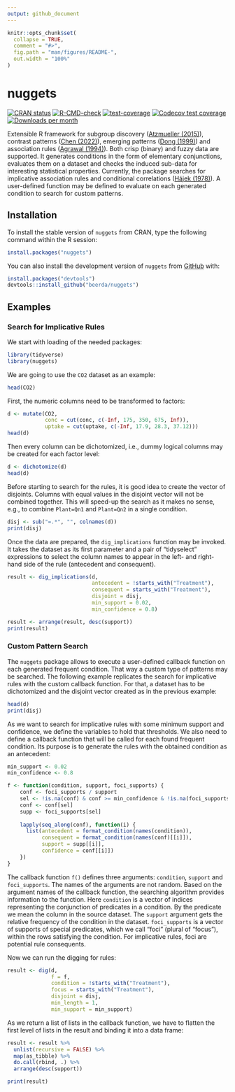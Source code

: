 ```yaml
---
output: github_document
---
```


<!-- README.md is generated from README.Rmd. Please edit that file -->

```r
knitr::opts_chunk$set(
  collapse = TRUE,
  comment = "#>",
  fig.path = "man/figures/README-",
  out.width = "100%"
)
```

# nuggets

<!-- badges: start -->
[![CRAN status](https://www.r-pkg.org/badges/version/nuggets)](https://CRAN.R-project.org/package=nuggets)
[![R-CMD-check](https://github.com/beerda/nuggets/actions/workflows/R-CMD-check.yaml/badge.svg)](https://github.com/beerda/nuggets/actions/workflows/R-CMD-check.yaml)
[![test-coverage](https://github.com/beerda/nuggets/actions/workflows/test-coverage.yaml/badge.svg)](https://github.com/beerda/nuggets/actions/workflows/test-coverage.yaml)
[![Codecov test coverage](https://codecov.io/gh/beerda/nuggets/graph/badge.svg)](https://app.codecov.io/gh/beerda/nuggets)
[![Downloads per month](https://cranlogs.r-pkg.org/badges/nuggets)](https://cran.r-project.org/package=nuggets)
<!-- badges: end -->

Extensible R framework for
subgroup discovery ([Atzmueller (2015)](https://doi.org/10.1002/widm.1144)),
contrast patterns ([Chen (2022)](https://doi.org/10.48550/arXiv.2209.13556)),
emerging patterns ([Dong (1999)](https://doi.org/10.1145/312129.312191)) and
association rules ([Agrawal (1994)](https://www.vldb.org/conf/1994/P487.PDF)).
Both crisp (binary) and fuzzy data are supported.
It generates conditions in the form of elementary conjunctions, evaluates
them on a dataset and checks the induced sub-data for interesting statistical
properties. Currently, the package searches for implicative association rules
and conditional correlations ([Hájek (1978)](https://doi.org/10.1007/978-3-642-66943-9)).
A user-defined function may be defined to evaluate on each generated
condition to search for custom patterns.


## Installation

To install the stable version of `nuggets` from CRAN, type the following command within the R session:

``` r
install.packages("nuggets")
```

You can also install the development version of `nuggets` from [GitHub](https://github.com/) with:

``` r
install.packages("devtools")
devtools::install_github("beerda/nuggets")
```

## Examples

### Search for Implicative Rules

We start with loading of the needed packages:

```r
library(tidyverse)
library(nuggets)
```

We are going to use the `CO2` dataset as an example:

```r
head(CO2)
```

First, the numeric columns need to be transformed to factors:

```r
d <- mutate(CO2,
            conc = cut(conc, c(-Inf, 175, 350, 675, Inf)),
            uptake = cut(uptake, c(-Inf, 17.9, 28.3, 37.12)))
head(d)
```

Then every column can be dichotomized, i.e., dummy logical columns may be created for
each factor level:

```r
d <- dichotomize(d)
head(d)
```

Before starting to search for the rules, it is good idea to create the vector of disjoints.
Columns with equal values in the disjoint vector will not be combined together. This will
speed-up the search as it makes no sense, e.g., to combine `Plant=Qn1` and `Plant=Qn2` in
a single condition.

```r
disj <- sub("=.*", "", colnames(d))
print(disj)
```

Once the data are prepared, the `dig_implications` function may be invoked. It takes the dataset
as its first parameter and a pair of "tidyselect" expressions to select the column names to appear
in the left- and right-hand side of the rule (antecedent and consequent).

```r
result <- dig_implications(d,
                           antecedent = !starts_with("Treatment"),
                           consequent = starts_with("Treatment"),
                           disjoint = disj,
                           min_support = 0.02,
                           min_confidence = 0.8)

result <- arrange(result, desc(support))
print(result)
```



### Custom Pattern Search

The `nuggets` package allows to execute a user-defined callback function on each generated
frequent condition. That way a custom type of patterns may be searched. The following example
replicates the search for implicative rules with the custom callback function. For that, a dataset
has to be dichotomized and the disjoint vector created as in the previous example:

```r
head(d)
print(disj)
```

As we want to search for implicative rules with some minimum support and confidence, we define
the variables to hold that thresholds. We also need to define a callback function that will be
called for each found frequent condition. Its purpose is to generate the rules with the
obtained condition as an antecedent:

```r
min_support <- 0.02
min_confidence <- 0.8

f <- function(condition, support, foci_supports) {
    conf <- foci_supports / support
    sel <- !is.na(conf) & conf >= min_confidence & !is.na(foci_supports) & foci_supports >= min_support
    conf <- conf[sel]
    supp <- foci_supports[sel]
    
    lapply(seq_along(conf), function(i) { 
      list(antecedent = format_condition(names(condition)),
           consequent = format_condition(names(conf)[[i]]),
           support = supp[[i]],
           confidence = conf[[i]])
    })
}
```

The callback function `f()` defines three arguments: `condition`, `support` and `foci_supports`.
The names of the arguments are not random. Based on the argument names of the callback function,
the searching algorithm provides information to the function. Here `condition` is a vector of indices
representing the conjunction of predicates in a condition. By the predicate we mean the column in the
source dataset. The `support` argument gets the relative frequency of the condition in the dataset.
`foci_supports` is a vector of supports of special predicates, which we call "foci" (plural of "focus"),
within the rows satisfying the condition. For implicative rules, foci are potential rule consequents.

Now we can run the digging for rules:

```r
result <- dig(d,
              f = f,
              condition = !starts_with("Treatment"),
              focus = starts_with("Treatment"),
              disjoint = disj,
              min_length = 1,
              min_support = min_support)
```

As we return a list of lists in the callback function, we have to flatten the first level 
of lists in the result and binding it into a data frame:

```r
result <- result %>%
  unlist(recursive = FALSE) %>%
  map(as_tibble) %>%
  do.call(rbind, .) %>%
  arrange(desc(support))

print(result)
```


